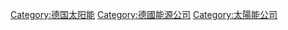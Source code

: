 [[Category:德国太阳能|Category:德国太阳能]]
[[Category:德國能源公司|Category:德國能源公司]]
[[Category:太陽能公司|Category:太陽能公司]]